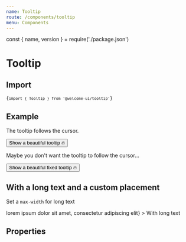 ```yaml
---
name: Tooltip
route: /components/tooltip
menu: Components
---
```


const { name, version } = require('./package.json')

# Tooltip

<TagVersion version={version} name={name} />

## Import

<Code>{`import { Tooltip } from '@welcome-ui/tooltip'`}</Code>

## Example

The tooltip follows the cursor.

<Playground>
  <Tooltip content="🔥🔥🔥🔥🔥🔥🔥">
    <Button>Show a beautiful tooltip 🔥</Button>
  </Tooltip>
</Playground>

Maybe you don't want the tooltip to follow the cursor…

<Playground>
  <Tooltip fixed content="🔥🔥🔥🔥🔥🔥🔥">
    <Button>Show a beautiful fixed tooltip 🔥</Button>
  </Tooltip>
</Playground>

## With a long text and a custom placement

Set a `max-width` for long text

<Playground>
  <Tooltip
    placement="bottom-start"
    content={<div>lorem ipsum dolor sit amet, consectetur adipiscing elit</div>}
  >
    <span>With long text</span>
  </Tooltip>
</Playground>

## Properties

<Props of={Tooltip} />
